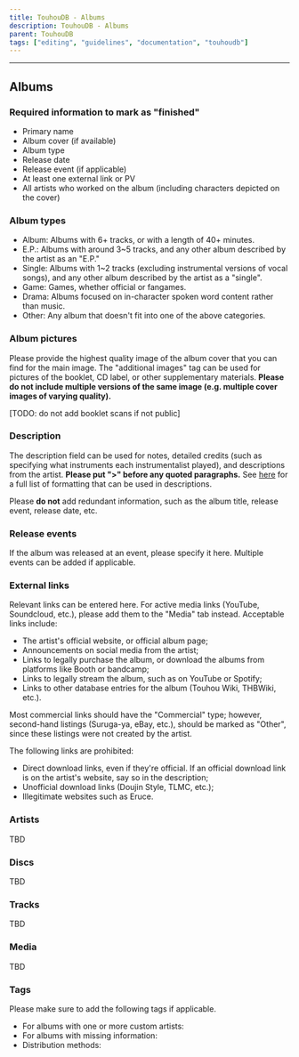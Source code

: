 ---
title: TouhouDB - Albums
description: TouhouDB - Albums
parent: TouhouDB
tags: ["editing", "guidelines", "documentation", "touhoudb"]
---

----

## Albums

### Required information to mark as "finished"

* Primary name
* Album cover (if available)
* Album type
* Release date
* Release event (if applicable)
* At least one external link or PV
* All artists who worked on the album (including characters depicted on the cover)

### Album types

* Album: Albums with 6+ tracks, or with a length of 40+ minutes.
* E.P.: Albums with around 3~5 tracks, and any other album described by the artist as an "E.P."
* Single: Albums with 1~2 tracks (excluding instrumental versions of vocal songs), and any other album described by the artist as a "single".
* Game: Games, whether official or fangames.
* Drama: Albums focused on in-character spoken word content rather than music.
* Other: Any album that doesn't fit into one of the above categories.

### Album pictures

Please provide the highest quality image of the album cover that you can find for the main image. The "additional images" tag can be used for pictures of the booklet, CD label, or other supplementary materials. **Please do not include multiple versions of the same image (e.g. multiple cover images of varying quality).**

[TODO: do not add booklet scans if not public]

### Description

The description field can be used for notes, detailed credits (such as specifying what instruments each instrumentalist played), and descriptions from the artist. **Please put ">" before any quoted paragraphs.** See [here](https://docs.github.com/en/get-started/writing-on-github/getting-started-with-writing-and-formatting-on-github/basic-writing-and-formatting-syntax) for a full list of formatting that can be used in descriptions.

Please **do not** add redundant information, such as the album title, release event, release date, etc.

### Release events

If the album was released at an event, please specify it here. Multiple events can be added if applicable.

### External links

Relevant links can be entered here. For active media links (YouTube, Soundcloud, etc.), please add them to the "Media" tab instead. Acceptable links include:

* The artist's official website, or official album page;
* Announcements on social media from the artist;
* Links to legally purchase the album, or download the albums from platforms like Booth or bandcamp;
* Links to legally stream the album, such as on YouTube or Spotify;
* Links to other database entries for the album (Touhou Wiki, THBWiki, etc.).

Most commercial links should have the "Commercial" type; however, second-hand listings (Suruga-ya, eBay, etc.), should be marked as "Other", since these listings were not created by the artist.

The following links are prohibited:

* Direct download links, even if they're official. If an official download link is on the artist's website, say so in the description;
* Unofficial download links (Doujin Style, TLMC, etc.);
* Illegitimate websites such as Eruce.

### Artists

TBD

### Discs

TBD

### Tracks

TBD

### Media

TBD

### Tags

Please make sure to add the following tags if applicable.

* For albums with one or more custom artists:
* For albums with missing information:
* Distribution methods:
